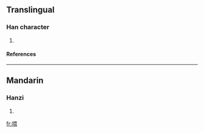 ==Translingual==
===Han character===
{{Han char|rn=64|rad=手|as=09|sn=12|four=5603<sub>2</sub>|canj=手田一女 (QWMV)}}
# {{defn|Han|sort=手09}}
====References====
{{Han ref|kx=0441.130|dkj=12335|dj=0792.080|hdz=31917.010|uh=63CB|ud=25547|bh=D96D|bd=55661}}
----
==Mandarin==
===Hanzi===
{{cmn-hanzi|pin=[[wēi]] ([[wei1]])|wg=wei<sup>1</sup>}}
# {{defn|Mandarin}}

[[fr:揋]]